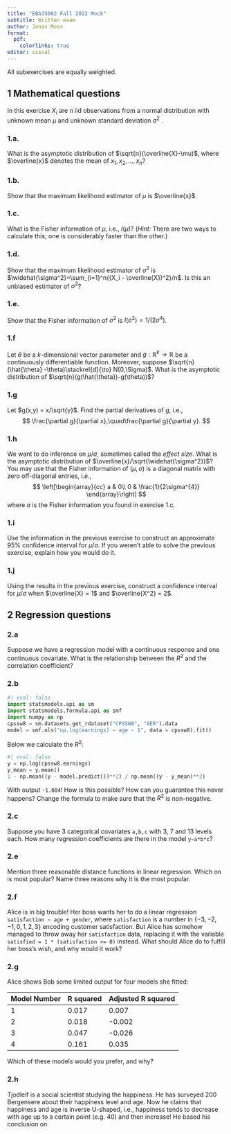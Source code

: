 ---
title: "EBA35002 Fall 2022 Mock"
subtitle: Written exam
author: Jonas Moss
format:
  pdf:
    colorlinks: true
editor: visual
---

All subexercises are equally weighted.

## 1 Mathematical questions

In this exercise $X_i$ are $n$ iid observations from a normal distribution with unknown mean $\mu$ and unknown standard deviation $\sigma^2$ .

### 1.a.

What is the asymptotic distribution of $\sqrt{n}(\overline{X}-\mu)$, where $\overline{x}$ denotes the mean of $x_1,x_2,\ldots,x_n$?

### 1.b.

Show that the maximum likelihood estimator of $\mu$ is $\overline{x}$.

### 1.c.

What is the Fisher information of $\mu$, i.e., $I(\mu)$? (*Hint:* There are two ways to calculate this; one is considerably faster than the other.)

### 1.d.

Show that the maximum likelihood estimator of $\sigma^2$ is $\widehat{\sigma^2}=\sum_{i=1}^n{(X_i - \overline{X})^2}/n$. Is this an unbiased estimator of $\sigma^2$?

### 1.e.

Show that the Fisher information of $\sigma^2$ is $I(\sigma^2)=1/(2\sigma^4)$.

### 1.f
Let $\theta$ be a $k$-dimensional vector parameter and $g: \mathbb{R}^k \to \mathbb{R}$ be a continuously differentiable function. Moreover, suppose $\sqrt{n}(\hat{\theta} -\theta)\stackrel{d}{\to} N(0,\Sigma)$. What is the asymptotic distribution of $\sqrt{n}(g(\hat{\theta})-g(\theta))$?

### 1.g
Let $g(x,y) = x/\sqrt{y}$. Find the partial derivatives of $g$, i.e.,
$$
\frac{\partial g}{\partial x},\quad\frac{\partial g}{\partial y}.
$$


### 1.h
We want to do inference on $\mu/\sigma$, sometimes called the *effect size*. What is the asymptotic distribution of $\overline{x}/\sqrt{\widehat{\sigma^2}}$? You may use that the Fisher information of $(\mu, \sigma)$ is a diagonal matrix with zero off-diagonal entries, i.e., $$
\left[\begin{array}{cc}
a & 0\\
0 & \frac{1}{2\sigma^{4}}
\end{array}\right]
$$
where $a$ is the Fisher information you found in exercise 1.c.

### 1.i
Use the information in the previous exercise to construct an approximate $95\%$ confidence interval for $\mu/\sigma$. If you weren't able to solve the previous exercise, explain how you would do it.

### 1.j
Using the results in the previous exercise, construct a confidence interval for $\mu/\sigma$ when $\overline{X} = 1$ and $\overline{X^2} = 2$.


## 2 Regression questions

### 2.a
Suppose we have a regression model with a continuous response and one continuous covariate. What is the relationship between the $R^2$ and the correlation coefficient? 

### 2.b
```{python}
#| eval: false
import statsmodels.api as sm
import statsmodels.formula.api as smf
import numpy as np
cpssw8 = sm.datasets.get_rdataset("CPSSW8", "AER").data
model = smf.ols("np.log(earnings) ~ age - 1", data = cpssw8).fit()
```

Below we calculate the $R^2$:
```{python}
#| eval: false
y = np.log(cpssw8.earnings)
y_mean = y.mean()
1 - np.mean((y - model.predict())**2) / np.mean((y - y_mean)**2)
```
With output `-1.084`! How is this possible? How can you guarantee this never happens? Change the formula to make sure that the $R^2$ is non-negative. 

### 2.c
Suppose you have $3$ categorical covariates `a,b,c` with $3$, $7$ and $13$ levels each. How many regression coefficients are there in the model `y~a*b*c`?

### 2.e
Mention three reasonable distance functions in linear regression. Which on is most popular? Name three reasons why it is the most popular.

### 2.f
Alice is in big trouble! Her boss wants her to do a linear regression `satisfaction ~ age + gender`, where `satisfaction` is a number in $\{-3,-2,-1,0,1,2,3\}$ encoding customer satisfaction. But Alice has somehow managed to throw away her `satisfaction` data, replacing it with the variable `satisfied = 1 * (satisfaction >= 0)` instead. What should Alice do to fulfill her boss's wish, and why would it work? 

### 2.g
Alice shows Bob some limited output for four models she fitted:

| Model Number | R squared | Adjusted R squared |
| ----------- | --------- |---------|
| 1           | 0.017     |  0.007  |
| 2           | 0.018     | -0.002 |
| 3           | 0.047     | -0.026 |
| 4           | 0.161     |  0.035 |

Which of these models would you prefer, and why?

### 2.h
Tjodleif is a social scientist studying the happiness. He has surveyed 200 Bergensere about their happiness level and age. Now he claims that happiness and age is inverse U-shaped, i.e., happiness tends to decrease with age up to a certain point (e.g. 40) and then increase! He based his conclusion on 
